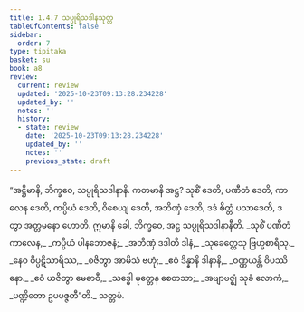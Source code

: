 ```yaml
---
title: 1.4.7 သပ္ပုရိသဒါနသုတ္တ
tableOfContents: false
sidebar:
  order: 7
type: tipitaka
basket: su
book: a8
review:
  current: review
  updated: '2025-10-23T09:13:28.234228'
  updated_by: ''
  notes: ''
  history:
  - state: review
    date: '2025-10-23T09:13:28.234228'
    updated_by: ''
    notes: ''
    previous_state: draft
---
```



<ReviewStatus review={frontmatter.review} showDetails={true} />

<HypothesisAnnotation frontmatter={frontmatter} />

<DynamicBreadcrumb />

<Division number="37" book="a8" e="ch" v="17" p="74">

<Paragraph number="355" book="a8">
“အဋ္ဌိမာနိ, ဘိက္ခဝေ, သပ္ပုရိသဒါနာနိ. ကတမာနိ အဋ္ဌ? သုစိံ ဒေတိ, ပဏီတံ ဒေတိ, ကာလေန ဒေတိ, ကပ္ပိယံ ဒေတိ, ဝိစေယျ ဒေတိ, အဘိဏှံ ဒေတိ, ဒဒံ စိတ္တံ ပသာဒေတိ, ဒတွာ အတ္တမနော ဟောတိ. ဣမာနိ ခေါ, ဘိက္ခဝေ, အဋ္ဌ သပ္ပုရိသဒါနာနီတိ.
</Paragraph>

<Paragraph number="356" type="verses" book="a8">
_သုစိံ ပဏီတံ ကာလေန,_  
_ကပ္ပိယံ ပါနဘောဇနံ;_  
_အဘိဏှံ ဒဒါတိ ဒါနံ,_  
_သုခေတ္တေသု ဗြဟ္မစာရိသု._  

</Paragraph>

<Paragraph number="357" type="verses" book="a8">
_နေဝ ဝိပ္ပဋိသာရိဿ,_  
_စဇိတွာ အာမိသံ ဗဟုံ;_  
_ဧဝံ ဒိန္နာနိ ဒါနာနိ,_  
_ဝဏ္ဏယန္တိ ဝိပဿိနော._  

</Paragraph>

<Paragraph number="358" type="verses" book="a8">
_ဧဝံ ယဇိတွာ မေဓာဝီ,_  
_သဒ္ဓေါ မုတ္တေန စေတသာ;_  
_အဗျာဗဇ္ဈံ သုခံ လောကံ,_  
_ပဏ္ဍိတော ဥပပဇ္ဇတီ”တိ._  


</Paragraph>
</Division>

<Paragraph number="359" type="center" book="a8">
သတ္တမံ.
</Paragraph>